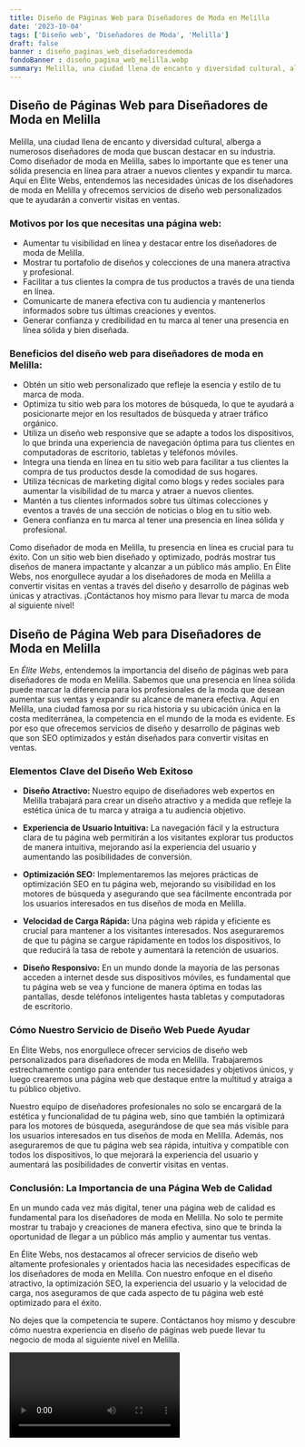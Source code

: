 ```yaml
---
title: Diseño de Páginas Web para Diseñadores de Moda en Melilla
date: '2023-10-04'
tags: ['Diseño web', 'Diseñadores de Moda', 'Melilla']
draft: false
banner : diseño_paginas_web_diseñadoresdemoda
fondoBanner : diseño_pagina_web_melilla.webp
summary: Melilla, una ciudad llena de encanto y diversidad cultural, alberga a numerosos diseñadores de moda que buscan destacar en su industria. Como diseñador de moda en Melilla, sabes lo importante que es tener una sólida presencia en línea para atraer a nuevos clientes y expandir tu marca. Aquí en Élite Webs, entendemos las necesidades únicas de los diseñadores de moda en Melilla y ofrecemos servicios de diseño web personalizados que te ayudarán a convertir visitas en ventas.
---
```


## Diseño de Páginas Web para Diseñadores de Moda en Melilla

Melilla, una ciudad llena de encanto y diversidad cultural, alberga a numerosos diseñadores de moda que buscan destacar en su industria. Como diseñador de moda en Melilla, sabes lo importante que es tener una sólida presencia en línea para atraer a nuevos clientes y expandir tu marca. Aquí en Élite Webs, entendemos las necesidades únicas de los diseñadores de moda en Melilla y ofrecemos servicios de diseño web personalizados que te ayudarán a convertir visitas en ventas.

### Motivos por los que necesitas una página web:

- Aumentar tu visibilidad en línea y destacar entre los diseñadores de moda de Melilla.
- Mostrar tu portafolio de diseños y colecciones de una manera atractiva y profesional.
- Facilitar a tus clientes la compra de tus productos a través de una tienda en línea.
- Comunicarte de manera efectiva con tu audiencia y mantenerlos informados sobre tus últimas creaciones y eventos.
- Generar confianza y credibilidad en tu marca al tener una presencia en línea sólida y bien diseñada.

### Beneficios del diseño web para diseñadores de moda en Melilla:

- Obtén un sitio web personalizado que refleje la esencia y estilo de tu marca de moda.
- Optimiza tu sitio web para los motores de búsqueda, lo que te ayudará a posicionarte mejor en los resultados de búsqueda y atraer tráfico orgánico.
- Utiliza un diseño web responsive que se adapte a todos los dispositivos, lo que brinda una experiencia de navegación óptima para tus clientes en computadoras de escritorio, tabletas y teléfonos móviles.
- Integra una tienda en línea en tu sitio web para facilitar a tus clientes la compra de tus productos desde la comodidad de sus hogares.
- Utiliza técnicas de marketing digital como blogs y redes sociales para aumentar la visibilidad de tu marca y atraer a nuevos clientes.
- Mantén a tus clientes informados sobre tus últimas colecciones y eventos a través de una sección de noticias o blog en tu sitio web.
- Genera confianza en tu marca al tener una presencia en línea sólida y profesional.

Como diseñador de moda en Melilla, tu presencia en línea es crucial para tu éxito. Con un sitio web bien diseñado y optimizado, podrás mostrar tus diseños de manera impactante y alcanzar a un público más amplio. En Élite Webs, nos enorgullece ayudar a los diseñadores de moda en Melilla a convertir visitas en ventas a través del diseño y desarrollo de páginas web únicas y atractivas. ¡Contáctanos hoy mismo para llevar tu marca de moda al siguiente nivel!

<GifSeo />

<Cta />

## Diseño de Página Web para Diseñadores de Moda en Melilla

En *Élite Webs*, entendemos la importancia del diseño de páginas web para diseñadores de moda en Melilla. Sabemos que una presencia en línea sólida puede marcar la diferencia para los profesionales de la moda que desean aumentar sus ventas y expandir su alcance de manera efectiva. Aquí en Melilla, una ciudad famosa por su rica historia y su ubicación única en la costa mediterránea, la competencia en el mundo de la moda es evidente. Es por eso que ofrecemos servicios de diseño y desarrollo de páginas web que son SEO optimizados y están diseñados para convertir visitas en ventas.

### Elementos Clave del Diseño Web Exitoso

- **Diseño Atractivo:** Nuestro equipo de diseñadores web expertos en Melilla trabajará para crear un diseño atractivo y a medida que refleje la estética única de tu marca y atraiga a tu audiencia objetivo.

- **Experiencia de Usuario Intuitiva:** La navegación fácil y la estructura clara de tu página web permitirán a los visitantes explorar tus productos de manera intuitiva, mejorando así la experiencia del usuario y aumentando las posibilidades de conversión.

- **Optimización SEO:** Implementaremos las mejores prácticas de optimización SEO en tu página web, mejorando su visibilidad en los motores de búsqueda y asegurando que sea fácilmente encontrada por los usuarios interesados en tus diseños de moda en Melilla.

- **Velocidad de Carga Rápida:** Una página web rápida y eficiente es crucial para mantener a los visitantes interesados. Nos aseguraremos de que tu página se cargue rápidamente en todos los dispositivos, lo que reducirá la tasa de rebote y aumentará la retención de usuarios.

- **Diseño Responsivo:** En un mundo donde la mayoría de las personas acceden a internet desde sus dispositivos móviles, es fundamental que tu página web se vea y funcione de manera óptima en todas las pantallas, desde teléfonos inteligentes hasta tabletas y computadoras de escritorio.

### Cómo Nuestro Servicio de Diseño Web Puede Ayudar

En Élite Webs, nos enorgullece ofrecer servicios de diseño web personalizados para diseñadores de moda en Melilla. Trabajaremos estrechamente contigo para entender tus necesidades y objetivos únicos, y luego crearemos una página web que destaque entre la multitud y atraiga a tu público objetivo.

Nuestro equipo de diseñadores profesionales no solo se encargará de la estética y funcionalidad de tu página web, sino que también la optimizará para los motores de búsqueda, asegurándose de que sea más visible para los usuarios interesados en tus diseños de moda en Melilla. Además, nos aseguraremos de que tu página web sea rápida, intuitiva y compatible con todos los dispositivos, lo que mejorará la experiencia del usuario y aumentará las posibilidades de convertir visitas en ventas.

### Conclusión: La Importancia de una Página Web de Calidad

En un mundo cada vez más digital, tener una página web de calidad es fundamental para los diseñadores de moda en Melilla. No solo te permite mostrar tu trabajo y creaciones de manera efectiva, sino que te brinda la oportunidad de llegar a un público más amplio y aumentar tus ventas.

En Élite Webs, nos destacamos al ofrecer servicios de diseño web altamente profesionales y orientados hacia las necesidades específicas de los diseñadores de moda en Melilla. Con nuestro enfoque en el diseño atractivo, la optimización SEO, la experiencia del usuario y la velocidad de carga, nos aseguramos de que cada aspecto de tu página web esté optimizado para el éxito.

No dejes que la competencia te supere. Contáctanos hoy mismo y descubre cómo nuestra experiencia en diseño de páginas web puede llevar tu negocio de moda al siguiente nivel en Melilla.

<Video />

<CtaBot job='Diseñadores de Moda' city='Melilla'/>

<Gmaps query='Melilla+españa+maps' />